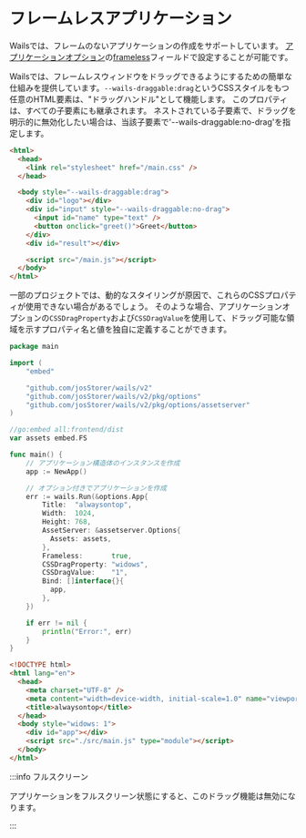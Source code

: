 # フレームレスアプリケーション

Wailsでは、フレームのないアプリケーションの作成をサポートしています。 [アプリケーションオプション](../reference/options.mdx#application-options)の[frameless](../reference/options.mdx#frameless)フィールドで設定することが可能です。

Wailsでは、フレームレスウィンドウをドラッグできるようにするための簡単な仕組みを提供しています。`--wails-draggable:drag`というCSSスタイルをもつ任意のHTML要素は、"ドラッグハンドル"として機能します。 このプロパティは、すべての子要素にも継承されます。 ネストされている子要素で、ドラッグを明示的に無効化したい場合は、当該子要素で'--wails-draggable:no-drag'を指定します。

```html
<html>
  <head>
    <link rel="stylesheet" href="/main.css" />
  </head>

  <body style="--wails-draggable:drag">
    <div id="logo"></div>
    <div id="input" style="--wails-draggable:no-drag">
      <input id="name" type="text" />
      <button onclick="greet()">Greet</button>
    </div>
    <div id="result"></div>

    <script src="/main.js"></script>
  </body>
</html>
```

一部のプロジェクトでは、動的なスタイリングが原因で、これらのCSSプロパティが使用できない場合があるでしょう。 そのような場合、アプリケーションオプションの`CSSDragProperty`および`CSSDragValue`を使用して、ドラッグ可能な領域を示すプロパティ名と値を独自に定義することができます。

```go title=main.go
package main

import (
    "embed"

    "github.com/josStorer/wails/v2"
    "github.com/josStorer/wails/v2/pkg/options"
    "github.com/josStorer/wails/v2/pkg/options/assetserver"
)

//go:embed all:frontend/dist
var assets embed.FS

func main() {
    // アプリケーション構造体のインスタンスを作成
    app := NewApp()

    // オプション付きでアプリケーションを作成
    err := wails.Run(&options.App{
        Title:  "alwaysontop",
        Width:  1024,
        Height: 768,
        AssetServer: &assetserver.Options{
          Assets: assets,
        },
        Frameless:       true,
        CSSDragProperty: "widows",
        CSSDragValue:    "1",
        Bind: []interface{}{
          app,
        },
    })

    if err != nil {
        println("Error:", err)
    }
}
```

```html title=index.html
<!DOCTYPE html>
<html lang="en">
  <head>
    <meta charset="UTF-8" />
    <meta content="width=device-width, initial-scale=1.0" name="viewport" />
    <title>alwaysontop</title>
  </head>
  <body style="widows: 1">
    <div id="app"></div>
    <script src="./src/main.js" type="module"></script>
  </body>
</html>
```

:::info フルスクリーン

アプリケーションをフルスクリーン状態にすると、このドラッグ機能は無効になります。

:::
